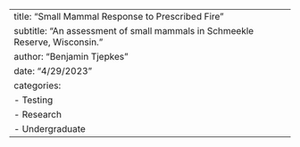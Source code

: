 ---
title: "Small Mammal Response to Prescribed Fire"
subtitle: "An assessment of small mammals in Schmeekle Reserve, Wisconsin."
author: "Benjamin Tjepkes"
date: "4/29/2023"
categories:
  - Testing
  - Research
  - Undergraduate
---